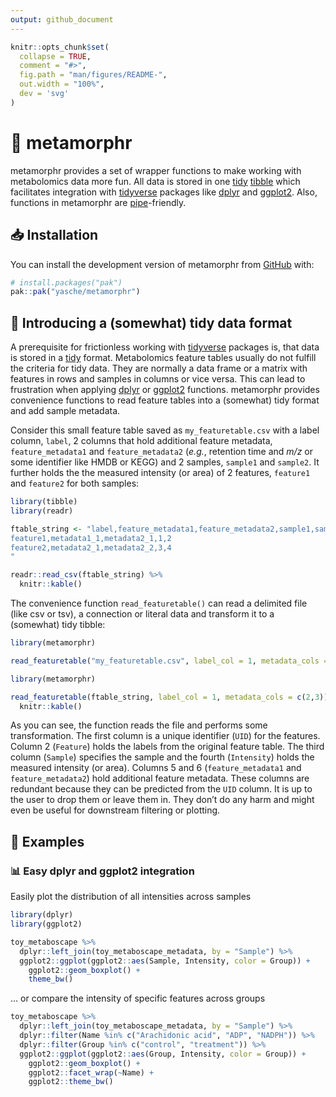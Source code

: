 ```yaml
---
output: github_document
---
```


<!-- README.md is generated from README.Rmd. Please edit that file -->

```r
knitr::opts_chunk$set(
  collapse = TRUE,
  comment = "#>",
  fig.path = "man/figures/README-",
  out.width = "100%",
  dev = 'svg'
)
```

# 🦋 metamorphr

<!-- badges: start -->

<!-- badges: end -->

metamorphr provides a set of wrapper functions to make working with metabolomics data more fun. All data is stored in one [tidy](https://cran.r-project.org/web/packages/tidyr/vignettes/tidy-data.html) [tibble](https://tibble.tidyverse.org/) which facilitates integration with [tidyverse](https://www.tidyverse.org/) packages like [dplyr](https://dplyr.tidyverse.org/) and [ggplot2](https://ggplot2.tidyverse.org/). Also, functions in metamorphr are [pipe](https://magrittr.tidyverse.org/index.html)-friendly.

## 📥 Installation

You can install the development version of metamorphr from [GitHub](https://github.com/) with:

``` r
# install.packages("pak")
pak::pak("yasche/metamorphr")
```

## 🧹 Introducing a (somewhat) tidy data format

A prerequisite for frictionless working with [tidyverse](https://www.tidyverse.org/) packages is, that data is stored in a [tidy](https://cran.r-project.org/web/packages/tidyr/vignettes/tidy-data.html) format. Metabolomics feature tables usually do not fulfill the criteria for tidy data. They are normally a data frame or a matrix with features in rows and samples in columns or vice versa. This can lead to frustration when applying [dplyr](https://dplyr.tidyverse.org/) or [ggplot2](https://ggplot2.tidyverse.org/) functions. metamorphr provides convenience functions to read feature tables into a (somewhat) tidy format and add sample metadata.

Consider this small feature table saved as `my_featuretable.csv` with a label column, `label`, 2 columns that hold additional feature metadata, `feature_metadata1` and `feature_metadata2` (*e.g.*, retention time and *m/z* or some identifier like HMDB or KEGG) and 2 samples, `sample1` and `sample2`. It further holds the the measured intensity (or area) of 2 features, `feature1` and `feature2` for both samples:

```r
library(tibble)
library(readr)

ftable_string <- "label,feature_metadata1,feature_metadata2,sample1,sample2
feature1,metadata1_1,metadata2_1,1,2
feature2,metadata2_1,metadata2_2,3,4
"
```

```r
readr::read_csv(ftable_string) %>%
  knitr::kable()
```

The convenience function `read_featuretable()` can read a delimited file (like csv or tsv), a connection or literal data and transform it to a (somewhat) tidy tibble:

```r
library(metamorphr)

read_featuretable("my_featuretable.csv", label_col = 1, metadata_cols = c(2,3))
```

```r
library(metamorphr)

read_featuretable(ftable_string, label_col = 1, metadata_cols = c(2,3)) %>%
  knitr::kable()
```

As you can see, the function reads the file and performs some transformation. The first column is a unique identifier (`UID`) for the features. Column 2 (`Feature`) holds the labels from the original feature table. The third column (`Sample`) specifies the sample and the fourth (`Intensity`) holds the measured intensity (or area). Columns 5 and 6 (`feature_metadata1` and `feature_metadata2`) hold additional feature metadata. These columns are redundant because they can be predicted from the `UID` column. It is up to the user to drop them or leave them in. They don't do any harm and might even be useful for downstream filtering or plotting.

## 📑 Examples

### 📊 Easy dplyr and ggplot2 integration

Easily plot the distribution of all intensities across samples

```r
library(dplyr)
library(ggplot2)

toy_metaboscape %>%
  dplyr::left_join(toy_metaboscape_metadata, by = "Sample") %>%
  ggplot2::ggplot(ggplot2::aes(Sample, Intensity, color = Group)) +
    ggplot2::geom_boxplot() +
    theme_bw()
```

... or compare the intensity of specific features across groups

```r
toy_metaboscape %>%
  dplyr::left_join(toy_metaboscape_metadata, by = "Sample") %>%
  dplyr::filter(Name %in% c("Arachidonic acid", "ADP", "NADPH")) %>%
  dplyr::filter(Group %in% c("control", "treatment")) %>%
  ggplot2::ggplot(ggplot2::aes(Group, Intensity, color = Group)) +
    ggplot2::geom_boxplot() +
    ggplot2::facet_wrap(~Name) +
    ggplot2::theme_bw()
```
